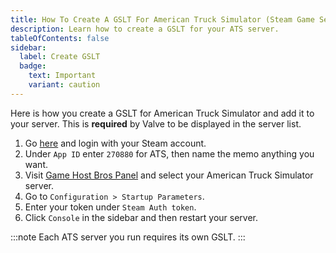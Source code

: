 ```yaml
---
title: How To Create A GSLT For American Truck Simulator (Steam Game Server Login Token)
description: Learn how to create a GSLT for your ATS server.
tableOfContents: false
sidebar:
  label: Create GSLT
  badge:
    text: Important
    variant: caution
---
```


Here is how you create a GSLT for American Truck Simulator and add it to your server. This is **required** by Valve to be displayed in the server list.
<Steps>
1. Go [here](https://steamcommunity.com/dev/managegameservers) and login with your Steam account.
2. Under `App ID` enter `270880` for ATS, then name the memo anything you want. 
3. Visit [Game Host Bros Panel](https://panel.gamehostbros.com/) and select your American Truck Simulator server.
4. Go to `Configuration > Startup Parameters`.
5. Enter your token under `Steam Auth token`. 
6. Click `Console` in the sidebar and then restart your server.
</Steps>
:::note
Each ATS server you run requires its own GSLT.
:::